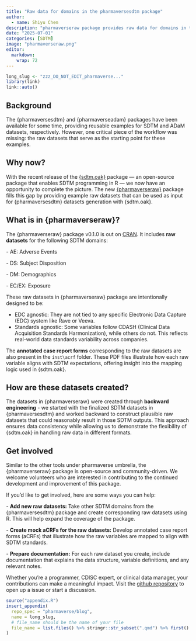 ```yaml
---
title: "Raw data for domains in the pharmaversesdtm package"
author:
  - name: Shiyu Chen
description: "pharmaverseraw package provides raw data for domains in the pharmaversesdtm package."
date: "2025-07-01"
categories: [SDTM]
image: "pharmaverseraw.png"
editor: 
  markdown: 
    wrap: 72
---
```


<!--------------- typical setup ----------------->

```r
long_slug <- "zzz_DO_NOT_EDIT_pharmaverse..."
library(link)
link::auto()
```

<!--------------- post begins here ----------------->

## Background

The {pharmaversesdtm} and {pharmaverseadam} packages have been available
for some time, providing reusable examples for SDTM and ADaM datasets,
respectively. However, one critical piece of the workflow was missing:
the raw datasets that serve as the starting point for these examples.

## Why now?

With the recent release of the
[{sdtm.oak}](https://pharmaverse.github.io/sdtm.oak/) package — an
open-source package that enables SDTM programming in R — we now have an
opportunity to complete the picture. The new
[{pharmaverseraw}](https://pharmaverse.github.io/pharmaverseraw/)
package fills this gap by providing example raw datasets that can be
used as input for {pharmaversesdtm} datasets generation with {sdtm.oak}.

## What is in {pharmaverseraw}?

The {pharmaverseraw} package v0.1.0 is out on
[CRAN](https://cran.r-project.org/web/packages/pharmaverseraw/index.html).
It includes **raw datasets** for the following SDTM domains:

\- AE: Adverse Events

\- DS: Subject Disposition

\- DM: Demographics

\- EC/EX: Exposure

These raw datasets in {pharmaverseraw} package are intentionally
designed to be:

-   EDC agnostic: They are not tied to any specific Electronic Data
    Capture (EDC) system like Rave or Veeva.
-   Standards agnostic: Some variables follow CDASH (Clinical Data
    Acquisition Standards Harmonization), while others do not. This
    reflects real-world data standards variability across companies.

The **annotated case report forms** corresponding to the raw datasets
are also present in the `inst\acrf` folder. These PDF files illustrate
how each raw variable aligns with SDTM expectations, offering insight
into the mapping logic used in {sdtm.oak}.

## How are these datasets created?

The datasets in {pharmaverseraw} were created through **backward
engineering** - we started with the finalized SDTM datasets in
{pharmaversesdtm} and worked backward to construct plausible raw
datasets that could reasonably result in those SDTM outputs. This
approach ensures data consistency while allowing us to demonstrate the
flexibility of {sdtm.oak} in handling raw data in different formats.

## Get involved

Similar to the other tools under pharmaverse umbrella, the
{pharmaverseraw} package is open-source and community-driven. We welcome
volunteers who are interested in contributing to the continued
development and improvement of this package.

If you’d like to get involved, here are some ways you can help:

\- **Add new raw datasets:** Take other SDTM domains from the
{pharmaversesdtm} package and create corresponding raw datasets using R.
This will help expand the coverage of the package.

\- **Create mock aCRFs for the raw datasets:** Develop annotated case
report forms (aCRFs) that illustrate how the raw variables are mapped to
align with SDTM standards.

\- **Prepare documentation:** For each raw dataset you create, include
documentation that explains the data structure, variable definitions,
and any relevant notes.

Whether you're a programmer, CDISC expert, or clinical data manager,
your contributions can make a meaningful impact. Visit the [github
repository](https://github.com/pharmaverse/pharmaverseraw) to open up a
issue or start a discussion.

<!--------------- appendices go here ----------------->

```r
source("appendix.R")
insert_appendix(
  repo_spec = "pharmaverse/blog",
  name = long_slug,
  # file_name should be the name of your file
  file_name = list.files() %>% stringr::str_subset(".qmd") %>% first()
)
```
